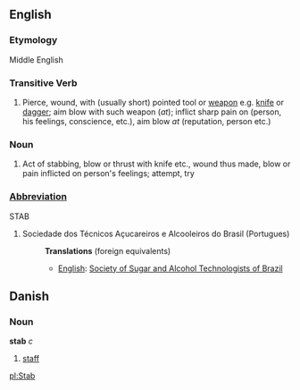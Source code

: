 ==English==
===Etymology===
Middle English
===Transitive Verb===
# Pierce, wound, with (usually short) pointed tool or [[weapon]] e.g. [[knife]] or [[dagger]]; aim blow with such weapon (''at''); inflict sharp pain on (person, his feelings, conscience, etc.), aim blow ''at'' (reputation, person etc.)
===Noun===
# Act of stabbing, blow or thrust with knife etc., wound thus made, blow or pain inflicted on person's feelings; attempt, try

===[[Abbreviation]]===
STAB
#Sociedade dos Técnicos Açucareiros e Alcooleiros do Brasil (Portugues)
#:'''Translations''' (foreign equivalents)
#:*[[English]]: [[Society of Sugar and Alcohol Technologists of Brazil]]

==Danish==
===Noun===
'''stab''' ''c''

# [[staff]]

[[pl:Stab]]